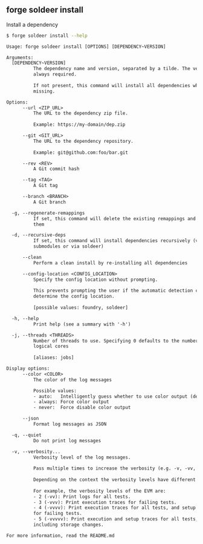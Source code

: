 ## forge soldeer install

Install a dependency

```bash
$ forge soldeer install --help
```

```txt
Usage: forge soldeer install [OPTIONS] [DEPENDENCY~VERSION]

Arguments:
  [DEPENDENCY~VERSION]
          The dependency name and version, separated by a tilde. The version is
          always required.
          
          If not present, this command will install all dependencies which are
          missing.

Options:
      --url <ZIP_URL>
          The URL to the dependency zip file.
          
          Example: https://my-domain/dep.zip

      --git <GIT_URL>
          The URL to the dependency repository.
          
          Example: git@github.com:foo/bar.git

      --rev <REV>
          A Git commit hash

      --tag <TAG>
          A Git tag

      --branch <BRANCH>
          A Git branch

  -g, --regenerate-remappings
          If set, this command will delete the existing remappings and re-create
          them

  -d, --recursive-deps
          If set, this command will install dependencies recursively (via git
          submodules or via soldeer)

      --clean
          Perform a clean install by re-installing all dependencies

      --config-location <CONFIG_LOCATION>
          Specify the config location without prompting.
          
          This prevents prompting the user if the automatic detection can't
          determine the config location.
          
          [possible values: foundry, soldeer]

  -h, --help
          Print help (see a summary with '-h')

  -j, --threads <THREADS>
          Number of threads to use. Specifying 0 defaults to the number of
          logical cores
          
          [aliases: jobs]

Display options:
      --color <COLOR>
          The color of the log messages

          Possible values:
          - auto:   Intelligently guess whether to use color output (default)
          - always: Force color output
          - never:  Force disable color output

      --json
          Format log messages as JSON

  -q, --quiet
          Do not print log messages

  -v, --verbosity...
          Verbosity level of the log messages.
          
          Pass multiple times to increase the verbosity (e.g. -v, -vv, -vvv).
          
          Depending on the context the verbosity levels have different meanings.
          
          For example, the verbosity levels of the EVM are:
          - 2 (-vv): Print logs for all tests.
          - 3 (-vvv): Print execution traces for failing tests.
          - 4 (-vvvv): Print execution traces for all tests, and setup traces
          for failing tests.
          - 5 (-vvvvv): Print execution and setup traces for all tests,
          including storage changes.

For more information, read the README.md
```